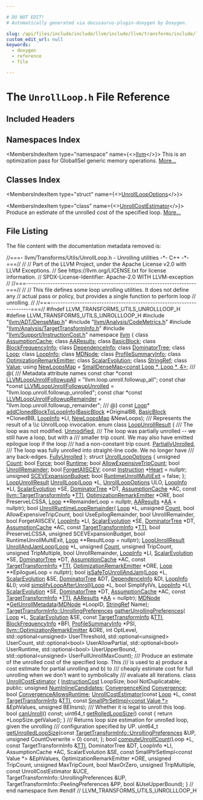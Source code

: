 ```yaml
---

# DO NOT EDIT!
# Automatically generated via docusaurus-plugin-doxygen by Doxygen.

slug: /api/files/include/include/llvm/include/llvm/transforms/include/llvm/transforms/utils/unrollloop-h
custom_edit_url: null
keywords:
  - doxygen
  - reference
  - file

---
```





# The `UnrollLoop.h` File Reference

<DoxygenPage pluginConfig={pluginConfig}>



## Included Headers

<IncludesList>
<IncludesListItem
  filePath="llvm/ADT/DenseMap.h"
  permalink="/docs/api/files/include/include/llvm/include/llvm/adt/densemap-h"
  isLocal="true" />
<IncludesListItem
  filePath="llvm/Analysis/CodeMetrics.h"
  permalink="/docs/api/files/include/include/llvm/include/llvm/analysis/codemetrics-h"
  isLocal="true" />
<IncludesListItem
  filePath="llvm/Analysis/TargetTransformInfo.h"
  permalink="/docs/api/files/include/include/llvm/include/llvm/analysis/targettransforminfo-h"
  isLocal="true" />
<IncludesListItem
  filePath="llvm/Support/InstructionCost.h"
  permalink="/docs/api/files/include/include/llvm/include/llvm/support/instructioncost-h"
  isLocal="true" />
</IncludesList>

## Namespaces Index

<MembersIndex>

<MembersIndexItem
  type="namespace"
  name={<><a href="/docs/api/namespaces/llvm">llvm</a></>}>
This is an optimization pass for GlobalISel generic memory operations. <a href="/docs/api/namespaces/llvm/#details">More...</a>
</MembersIndexItem>

</MembersIndex>

## Classes Index

<MembersIndex>

<MembersIndexItem
  type="struct"
  name={<><a href="/docs/api/structs/llvm/unrollloopoptions">UnrollLoopOptions</a></>}>
</MembersIndexItem>

<MembersIndexItem
  type="class"
  name={<><a href="/docs/api/classes/llvm/unrollcostestimator">UnrollCostEstimator</a></>}>
Produce an estimate of the unrolled cost of the specified loop. <a href="/docs/api/classes/llvm/unrollcostestimator/#details">More...</a>
</MembersIndexItem>

</MembersIndex>


## File Listing

The file content with the documentation metadata removed is:

<ProgramListing>

<Link id="l00001" /><CodeLine lineNumber="1"><Highlight kind="comment">//===- llvm/Transforms/Utils/UnrollLoop.h - Unrolling utilities -&#42;- C++ -&#42;-===//</Highlight><Highlight kind="normal"></Highlight></CodeLine>
<Link id="l00002" /><CodeLine lineNumber="2"><Highlight kind="normal"></Highlight><Highlight kind="comment">//</Highlight><Highlight kind="normal"></Highlight></CodeLine>
<Link id="l00003" /><CodeLine lineNumber="3"><Highlight kind="normal"></Highlight><Highlight kind="comment">// Part of the LLVM Project, under the Apache License v2.0 with LLVM Exceptions.</Highlight><Highlight kind="normal"></Highlight></CodeLine>
<Link id="l00004" /><CodeLine lineNumber="4"><Highlight kind="normal"></Highlight><Highlight kind="comment">// See https://llvm.org/LICENSE.txt for license information.</Highlight><Highlight kind="normal"></Highlight></CodeLine>
<Link id="l00005" /><CodeLine lineNumber="5"><Highlight kind="normal"></Highlight><Highlight kind="comment">// SPDX-License-Identifier: Apache-2.0 WITH LLVM-exception</Highlight><Highlight kind="normal"></Highlight></CodeLine>
<Link id="l00006" /><CodeLine lineNumber="6"><Highlight kind="normal"></Highlight><Highlight kind="comment">//</Highlight><Highlight kind="normal"></Highlight></CodeLine>
<Link id="l00007" /><CodeLine lineNumber="7"><Highlight kind="normal"></Highlight><Highlight kind="comment">//===----------------------------------------------------------------------===//</Highlight><Highlight kind="normal"></Highlight></CodeLine>
<Link id="l00008" /><CodeLine lineNumber="8"><Highlight kind="normal"></Highlight><Highlight kind="comment">//</Highlight><Highlight kind="normal"></Highlight></CodeLine>
<Link id="l00009" /><CodeLine lineNumber="9"><Highlight kind="normal"></Highlight><Highlight kind="comment">// This file defines some loop unrolling utilities. It does not define any</Highlight><Highlight kind="normal"></Highlight></CodeLine>
<Link id="l00010" /><CodeLine lineNumber="10"><Highlight kind="normal"></Highlight><Highlight kind="comment">// actual pass or policy, but provides a single function to perform loop</Highlight><Highlight kind="normal"></Highlight></CodeLine>
<Link id="l00011" /><CodeLine lineNumber="11"><Highlight kind="normal"></Highlight><Highlight kind="comment">// unrolling.</Highlight><Highlight kind="normal"></Highlight></CodeLine>
<Link id="l00012" /><CodeLine lineNumber="12"><Highlight kind="normal"></Highlight><Highlight kind="comment">//</Highlight><Highlight kind="normal"></Highlight></CodeLine>
<Link id="l00013" /><CodeLine lineNumber="13"><Highlight kind="normal"></Highlight><Highlight kind="comment">//===----------------------------------------------------------------------===//</Highlight><Highlight kind="normal"></Highlight></CodeLine>
<Link id="l00014" /><CodeLine lineNumber="14"><Highlight kind="normal"></Highlight></CodeLine>
<Link id="l00015" /><CodeLine lineNumber="15"><Highlight kind="normal"></Highlight><Highlight kind="preprocessor">#ifndef LLVM&#95;TRANSFORMS&#95;UTILS&#95;UNROLLLOOP&#95;H</Highlight><Highlight kind="normal"></Highlight></CodeLine>
<Link id="l00016" /><CodeLine lineNumber="16"><Highlight kind="normal"></Highlight><Highlight kind="preprocessor">#define LLVM&#95;TRANSFORMS&#95;UTILS&#95;UNROLLLOOP&#95;H</Highlight><Highlight kind="normal"></Highlight></CodeLine>
<Link id="l00017" /><CodeLine lineNumber="17"><Highlight kind="normal"></Highlight></CodeLine>
<Link id="l00018" /><CodeLine lineNumber="18"><Highlight kind="normal"></Highlight><Highlight kind="preprocessor">#include &quot;<a href="/docs/api/files/include/include/llvm/include/llvm/adt/densemap-h">llvm/ADT/DenseMap.h</a>&quot;</Highlight><Highlight kind="normal"></Highlight></CodeLine>
<Link id="l00019" /><CodeLine lineNumber="19"><Highlight kind="normal"></Highlight><Highlight kind="preprocessor">#include &quot;<a href="/docs/api/files/include/include/llvm/include/llvm/analysis/codemetrics-h">llvm/Analysis/CodeMetrics.h</a>&quot;</Highlight><Highlight kind="normal"></Highlight></CodeLine>
<Link id="l00020" /><CodeLine lineNumber="20"><Highlight kind="normal"></Highlight><Highlight kind="preprocessor">#include &quot;<a href="/docs/api/files/include/include/llvm/include/llvm/analysis/targettransforminfo-h">llvm/Analysis/TargetTransformInfo.h</a>&quot;</Highlight><Highlight kind="normal"></Highlight></CodeLine>
<Link id="l00021" /><CodeLine lineNumber="21"><Highlight kind="normal"></Highlight><Highlight kind="preprocessor">#include &quot;<a href="/docs/api/files/include/include/llvm/include/llvm/support/instructioncost-h">llvm/Support/InstructionCost.h</a>&quot;</Highlight><Highlight kind="normal"></Highlight></CodeLine>
<Link id="l00022" /><CodeLine lineNumber="22"><Highlight kind="normal"></Highlight></CodeLine>
<Link id="l00023" /><CodeLine lineNumber="23"><Highlight kind="normal"></Highlight><Highlight kind="keyword">namespace </Highlight><Highlight kind="normal"><a href="/docs/api/namespaces/llvm">llvm</a> &#123;</Highlight></CodeLine>
<Link id="l00024" /><CodeLine lineNumber="24"><Highlight kind="normal"></Highlight></CodeLine>
<Link id="l00025" /><CodeLine lineNumber="25"><Highlight kind="normal"></Highlight><Highlight kind="keyword">class </Highlight><Highlight kind="normal"><a href="/docs/api/classes/llvm/assumptioncache">AssumptionCache</a>;</Highlight></CodeLine>
<Link id="l00026" /><CodeLine lineNumber="26"><Highlight kind="normal"></Highlight><Highlight kind="keyword">class </Highlight><Highlight kind="normal"><a href="/docs/api/classes/llvm/aaresults">AAResults</a>;</Highlight></CodeLine>
<Link id="l00027" /><CodeLine lineNumber="27"><Highlight kind="normal"></Highlight><Highlight kind="keyword">class </Highlight><Highlight kind="normal"><a href="/docs/api/classes/llvm/basicblock">BasicBlock</a>;</Highlight></CodeLine>
<Link id="l00028" /><CodeLine lineNumber="28"><Highlight kind="normal"></Highlight><Highlight kind="keyword">class </Highlight><Highlight kind="normal"><a href="/docs/api/classes/llvm/blockfrequencyinfo">BlockFrequencyInfo</a>;</Highlight></CodeLine>
<Link id="l00029" /><CodeLine lineNumber="29"><Highlight kind="normal"></Highlight><Highlight kind="keyword">class </Highlight><Highlight kind="normal"><a href="/docs/api/classes/llvm/dependenceinfo">DependenceInfo</a>;</Highlight></CodeLine>
<Link id="l00030" /><CodeLine lineNumber="30"><Highlight kind="normal"></Highlight><Highlight kind="keyword">class </Highlight><Highlight kind="normal"><a href="/docs/api/classes/llvm/dominatortree">DominatorTree</a>;</Highlight></CodeLine>
<Link id="l00031" /><CodeLine lineNumber="31"><Highlight kind="normal"></Highlight><Highlight kind="keyword">class </Highlight><Highlight kind="normal"><a href="/docs/api/classes/llvm/loop">Loop</a>;</Highlight></CodeLine>
<Link id="l00032" /><CodeLine lineNumber="32"><Highlight kind="normal"></Highlight><Highlight kind="keyword">class </Highlight><Highlight kind="normal"><a href="/docs/api/classes/llvm/loopinfo">LoopInfo</a>;</Highlight></CodeLine>
<Link id="l00033" /><CodeLine lineNumber="33"><Highlight kind="normal"></Highlight><Highlight kind="keyword">class </Highlight><Highlight kind="normal"><a href="/docs/api/classes/llvm/mdnode">MDNode</a>;</Highlight></CodeLine>
<Link id="l00034" /><CodeLine lineNumber="34"><Highlight kind="normal"></Highlight><Highlight kind="keyword">class </Highlight><Highlight kind="normal"><a href="/docs/api/classes/llvm/profilesummaryinfo">ProfileSummaryInfo</a>;</Highlight></CodeLine>
<Link id="l00035" /><CodeLine lineNumber="35"><Highlight kind="normal"></Highlight><Highlight kind="keyword">class </Highlight><Highlight kind="normal"><a href="/docs/api/classes/llvm/optimizationremarkemitter">OptimizationRemarkEmitter</a>;</Highlight></CodeLine>
<Link id="l00036" /><CodeLine lineNumber="36"><Highlight kind="normal"></Highlight><Highlight kind="keyword">class </Highlight><Highlight kind="normal"><a href="/docs/api/classes/llvm/scalarevolution">ScalarEvolution</a>;</Highlight></CodeLine>
<Link id="l00037" /><CodeLine lineNumber="37"><Highlight kind="normal"></Highlight><Highlight kind="keyword">class </Highlight><Highlight kind="normal"><a href="/docs/api/classes/llvm/stringref">StringRef</a>;</Highlight></CodeLine>
<Link id="l00038" /><CodeLine lineNumber="38"><Highlight kind="normal"></Highlight><Highlight kind="keyword">class </Highlight><Highlight kind="normal"><a href="/docs/api/classes/llvm/value">Value</a>;</Highlight></CodeLine>
<Link id="l00039" /><CodeLine lineNumber="39"><Highlight kind="normal"></Highlight></CodeLine>
<Link id="l00040" /><CodeLine lineNumber="40" lineLink="/docs/api/namespaces/llvm/#a274d93224edb5b119f8a096e5babdaa1"><Highlight kind="normal"></Highlight><Highlight kind="keyword">using </Highlight><Highlight kind="normal"><a href="/docs/api/namespaces/llvm/#a274d93224edb5b119f8a096e5babdaa1">NewLoopsMap</a> = <a href="/docs/api/classes/llvm/smalldensemap">SmallDenseMap&lt;const Loop &#42;, Loop &#42;, 4&gt;</a>;</Highlight></CodeLine>
<Link id="l00041" /><CodeLine lineNumber="41"><Highlight kind="normal"></Highlight><Highlight kind="comment"></Highlight></CodeLine>
<Link id="l00042" /><CodeLine lineNumber="42"><Highlight kind="comment">/// @&#123;</Highlight></CodeLine>
<Link id="l00043" /><CodeLine lineNumber="43"><Highlight kind="comment">/// Metadata attribute names</Highlight><Highlight kind="normal"></Highlight></CodeLine>
<Link id="l00044" /><CodeLine lineNumber="44" lineLink="/docs/api/namespaces/llvm/#a9e3f06a77c19d1098df61d28499fcf3b"><Highlight kind="normal"></Highlight><Highlight kind="keyword">const</Highlight><Highlight kind="normal"> </Highlight><Highlight kind="keywordtype">char</Highlight><Highlight kind="normal"> &#42;</Highlight><Highlight kind="keyword">const</Highlight><Highlight kind="normal"> <a href="/docs/api/namespaces/llvm/#a9e3f06a77c19d1098df61d28499fcf3b">LLVMLoopUnrollFollowupAll</a> = </Highlight><Highlight kind="stringliteral">&quot;llvm.loop.unroll.followup&#95;all&quot;</Highlight><Highlight kind="normal">;</Highlight></CodeLine>
<Link id="l00045" /><CodeLine lineNumber="45" lineLink="/docs/api/namespaces/llvm/#ac955f7402a9bb544b17efcff58f5a401"><Highlight kind="normal"></Highlight><Highlight kind="keyword">const</Highlight><Highlight kind="normal"> </Highlight><Highlight kind="keywordtype">char</Highlight><Highlight kind="normal"> &#42;</Highlight><Highlight kind="keyword">const</Highlight><Highlight kind="normal"> <a href="/docs/api/namespaces/llvm/#ac955f7402a9bb544b17efcff58f5a401">LLVMLoopUnrollFollowupUnrolled</a> =</Highlight></CodeLine>
<Link id="l00046" /><CodeLine lineNumber="46"><Highlight kind="normal">    </Highlight><Highlight kind="stringliteral">&quot;llvm.loop.unroll.followup&#95;unrolled&quot;</Highlight><Highlight kind="normal">;</Highlight></CodeLine>
<Link id="l00047" /><CodeLine lineNumber="47" lineLink="/docs/api/namespaces/llvm/#ac127703689b2c3771640f7fa800d61dc"><Highlight kind="normal"></Highlight><Highlight kind="keyword">const</Highlight><Highlight kind="normal"> </Highlight><Highlight kind="keywordtype">char</Highlight><Highlight kind="normal"> &#42;</Highlight><Highlight kind="keyword">const</Highlight><Highlight kind="normal"> <a href="/docs/api/namespaces/llvm/#ac127703689b2c3771640f7fa800d61dc">LLVMLoopUnrollFollowupRemainder</a> =</Highlight></CodeLine>
<Link id="l00048" /><CodeLine lineNumber="48"><Highlight kind="normal">    </Highlight><Highlight kind="stringliteral">&quot;llvm.loop.unroll.followup&#95;remainder&quot;</Highlight><Highlight kind="normal">;</Highlight><Highlight kind="comment"></Highlight></CodeLine>
<Link id="l00049" /><CodeLine lineNumber="49"><Highlight kind="comment">/// @&#125;</Highlight><Highlight kind="normal"></Highlight></CodeLine>
<Link id="l00050" /><CodeLine lineNumber="50"><Highlight kind="normal"></Highlight></CodeLine>
<Link id="l00051" /><CodeLine lineNumber="51"><Highlight kind="normal"></Highlight><Highlight kind="keyword">const</Highlight><Highlight kind="normal"> <a href="/docs/api/classes/llvm/loop">Loop</a>&#42; <a href="/docs/api/namespaces/llvm/#ac3328dd05f047ea11f19504685b0e136">addClonedBlockToLoopInfo</a>(<a href="/docs/api/classes/llvm/basicblock">BasicBlock</a> &#42;OriginalBB,</Highlight></CodeLine>
<Link id="l00052" /><CodeLine lineNumber="52"><Highlight kind="normal">                                     <a href="/docs/api/classes/llvm/basicblock">BasicBlock</a> &#42;ClonedBB, <a href="/docs/api/classes/llvm/loopinfo">LoopInfo</a> &#42;LI,</Highlight></CodeLine>
<Link id="l00053" /><CodeLine lineNumber="53"><Highlight kind="normal">                                     <a href="/docs/api/namespaces/llvm/#a274d93224edb5b119f8a096e5babdaa1">NewLoopsMap</a> &amp;NewLoops);</Highlight></CodeLine>
<Link id="l00054" /><CodeLine lineNumber="54"><Highlight kind="normal"></Highlight><Highlight kind="comment"></Highlight></CodeLine>
<Link id="l00055" /><CodeLine lineNumber="55"><Highlight kind="comment">/// Represents the result of a \\c UnrollLoop invocation.</Highlight><Highlight kind="normal"></Highlight></CodeLine>
<Link id="l00056" /><CodeLine lineNumber="56" lineLink="/docs/api/namespaces/llvm/#a8c861ddf753ab3690437dceaadf5c7e1"><Highlight kind="normal"></Highlight><Highlight kind="keyword">enum class</Highlight><Highlight kind="normal"> <a href="/docs/api/namespaces/llvm/#a8c861ddf753ab3690437dceaadf5c7e1">LoopUnrollResult</a> &#123;</Highlight><Highlight kind="comment"></Highlight></CodeLine>
<Link id="l00057" /><CodeLine lineNumber="57"><Highlight kind="comment">  /// The loop was not modified.</Highlight><Highlight kind="normal"></Highlight></CodeLine>
<Link id="l00058" /><CodeLine lineNumber="58" lineLink="/docs/api/namespaces/llvm/#a8c861ddf753ab3690437dceaadf5c7e1aac5e6ff0bb9cd22f9f55570e7b318c84"><Highlight kind="normal">  <a href="/docs/api/namespaces/llvm/#a8c861ddf753ab3690437dceaadf5c7e1aac5e6ff0bb9cd22f9f55570e7b318c84">Unmodified</a>,</Highlight></CodeLine>
<Link id="l00059" /><CodeLine lineNumber="59"><Highlight kind="normal"></Highlight><Highlight kind="comment"></Highlight></CodeLine>
<Link id="l00060" /><CodeLine lineNumber="60"><Highlight kind="comment">  /// The loop was partially unrolled -- we still have a loop, but with a</Highlight></CodeLine>
<Link id="l00061" /><CodeLine lineNumber="61"><Highlight kind="comment">  /// smaller trip count.  We may also have emitted epilogue loop if the loop</Highlight></CodeLine>
<Link id="l00062" /><CodeLine lineNumber="62"><Highlight kind="comment">  /// had a non-constant trip count.</Highlight><Highlight kind="normal"></Highlight></CodeLine>
<Link id="l00063" /><CodeLine lineNumber="63" lineLink="/docs/api/namespaces/llvm/#a8c861ddf753ab3690437dceaadf5c7e1a17f29ed218b7407dfd14e9a3ec8bd011"><Highlight kind="normal">  <a href="/docs/api/namespaces/llvm/#a8c861ddf753ab3690437dceaadf5c7e1a17f29ed218b7407dfd14e9a3ec8bd011">PartiallyUnrolled</a>,</Highlight></CodeLine>
<Link id="l00064" /><CodeLine lineNumber="64"><Highlight kind="normal"></Highlight><Highlight kind="comment"></Highlight></CodeLine>
<Link id="l00065" /><CodeLine lineNumber="65"><Highlight kind="comment">  /// The loop was fully unrolled into straight-line code.  We no longer have</Highlight></CodeLine>
<Link id="l00066" /><CodeLine lineNumber="66"><Highlight kind="comment">  /// any back-edges.</Highlight><Highlight kind="normal"></Highlight></CodeLine>
<Link id="l00067" /><CodeLine lineNumber="67" lineLink="/docs/api/namespaces/llvm/#a8c861ddf753ab3690437dceaadf5c7e1add722bdf19fff3e686f559790c6124d8"><Highlight kind="normal">  <a href="/docs/api/namespaces/llvm/#a8c861ddf753ab3690437dceaadf5c7e1add722bdf19fff3e686f559790c6124d8">FullyUnrolled</a></Highlight></CodeLine>
<Link id="l00068" /><CodeLine lineNumber="68"><Highlight kind="normal">&#125;;</Highlight></CodeLine>
<Link id="l00069" /><CodeLine lineNumber="69"><Highlight kind="normal"></Highlight></CodeLine>
<Link id="l00070" /><CodeLine lineNumber="70" lineLink="/docs/api/structs/llvm/unrollloopoptions"><Highlight kind="normal"></Highlight><Highlight kind="keyword">struct </Highlight><Highlight kind="normal"><a href="/docs/api/structs/llvm/unrollloopoptions">UnrollLoopOptions</a> &#123;</Highlight></CodeLine>
<Link id="l00071" /><CodeLine lineNumber="71" lineLink="/docs/api/structs/llvm/unrollloopoptions/#a6430dceedf36358dec517d3b7b33ff8a"><Highlight kind="normal">  </Highlight><Highlight kind="keywordtype">unsigned</Highlight><Highlight kind="normal"> <a href="/docs/api/structs/llvm/unrollloopoptions/#a6430dceedf36358dec517d3b7b33ff8a">Count</a>;</Highlight></CodeLine>
<Link id="l00072" /><CodeLine lineNumber="72" lineLink="/docs/api/structs/llvm/unrollloopoptions/#a6dad0efbe15aa28f9e2a161d518a2443"><Highlight kind="normal">  </Highlight><Highlight kind="keywordtype">bool</Highlight><Highlight kind="normal"> <a href="/docs/api/structs/llvm/unrollloopoptions/#a6dad0efbe15aa28f9e2a161d518a2443">Force</a>;</Highlight></CodeLine>
<Link id="l00073" /><CodeLine lineNumber="73" lineLink="/docs/api/structs/llvm/unrollloopoptions/#a020442efb4f0bf105d9e189a6aa12bf4"><Highlight kind="normal">  </Highlight><Highlight kind="keywordtype">bool</Highlight><Highlight kind="normal"> <a href="/docs/api/structs/llvm/unrollloopoptions/#a020442efb4f0bf105d9e189a6aa12bf4">Runtime</a>;</Highlight></CodeLine>
<Link id="l00074" /><CodeLine lineNumber="74" lineLink="/docs/api/structs/llvm/unrollloopoptions/#a72709ed73867283dd45477f372c2f6b5"><Highlight kind="normal">  </Highlight><Highlight kind="keywordtype">bool</Highlight><Highlight kind="normal"> <a href="/docs/api/structs/llvm/unrollloopoptions/#a72709ed73867283dd45477f372c2f6b5">AllowExpensiveTripCount</a>;</Highlight></CodeLine>
<Link id="l00075" /><CodeLine lineNumber="75" lineLink="/docs/api/structs/llvm/unrollloopoptions/#a6ba8279ac1a377af2a6e26eb0c007002"><Highlight kind="normal">  </Highlight><Highlight kind="keywordtype">bool</Highlight><Highlight kind="normal"> <a href="/docs/api/structs/llvm/unrollloopoptions/#a6ba8279ac1a377af2a6e26eb0c007002">UnrollRemainder</a>;</Highlight></CodeLine>
<Link id="l00076" /><CodeLine lineNumber="76" lineLink="/docs/api/structs/llvm/unrollloopoptions/#a8cc60d0e22615680d0410f2e13501ac0"><Highlight kind="normal">  </Highlight><Highlight kind="keywordtype">bool</Highlight><Highlight kind="normal"> <a href="/docs/api/structs/llvm/unrollloopoptions/#a8cc60d0e22615680d0410f2e13501ac0">ForgetAllSCEV</a>;</Highlight></CodeLine>
<Link id="l00077" /><CodeLine lineNumber="77" lineLink="/docs/api/structs/llvm/unrollloopoptions/#a3bb9090d262314058df58db624ddd9f7"><Highlight kind="normal">  </Highlight><Highlight kind="keyword">const</Highlight><Highlight kind="normal"> <a href="/docs/api/classes/llvm/instruction">Instruction</a> &#42;<a href="/docs/api/structs/llvm/unrollloopoptions/#a3bb9090d262314058df58db624ddd9f7">Heart</a> = </Highlight><Highlight kind="keyword">nullptr</Highlight><Highlight kind="normal">;</Highlight></CodeLine>
<Link id="l00078" /><CodeLine lineNumber="78" lineLink="/docs/api/structs/llvm/unrollloopoptions/#af7463c2ecfc75a1ba12c7042b276a6bf"><Highlight kind="normal">  </Highlight><Highlight kind="keywordtype">unsigned</Highlight><Highlight kind="normal"> <a href="/docs/api/structs/llvm/unrollloopoptions/#af7463c2ecfc75a1ba12c7042b276a6bf">SCEVExpansionBudget</a>;</Highlight></CodeLine>
<Link id="l00079" /><CodeLine lineNumber="79" lineLink="/docs/api/structs/llvm/unrollloopoptions/#a66d0e385f8fa2fd431707a6dc97376af"><Highlight kind="normal">  </Highlight><Highlight kind="keywordtype">bool</Highlight><Highlight kind="normal"> <a href="/docs/api/structs/llvm/unrollloopoptions/#a66d0e385f8fa2fd431707a6dc97376af">RuntimeUnrollMultiExit</a> = </Highlight><Highlight kind="keyword">false</Highlight><Highlight kind="normal">;</Highlight></CodeLine>
<Link id="l00080" /><CodeLine lineNumber="80"><Highlight kind="normal">&#125;;</Highlight></CodeLine>
<Link id="l00081" /><CodeLine lineNumber="81"><Highlight kind="normal"></Highlight></CodeLine>
<Link id="l00082" /><CodeLine lineNumber="82"><Highlight kind="normal"><a href="/docs/api/namespaces/llvm/#a8c861ddf753ab3690437dceaadf5c7e1">LoopUnrollResult</a> <a href="/docs/api/namespaces/llvm/#af78eb969de6e17fe20fa8834d3e9c9aa">UnrollLoop</a>(<a href="/docs/api/classes/llvm/loop">Loop</a> &#42;L, <a href="/docs/api/structs/llvm/unrollloopoptions">UnrollLoopOptions</a> ULO, <a href="/docs/api/classes/llvm/loopinfo">LoopInfo</a> &#42;LI,</Highlight></CodeLine>
<Link id="l00083" /><CodeLine lineNumber="83"><Highlight kind="normal">                            <a href="/docs/api/classes/llvm/scalarevolution">ScalarEvolution</a> &#42;SE, <a href="/docs/api/classes/llvm/dominatortree">DominatorTree</a> &#42;DT,</Highlight></CodeLine>
<Link id="l00084" /><CodeLine lineNumber="84"><Highlight kind="normal">                            <a href="/docs/api/classes/llvm/assumptioncache">AssumptionCache</a> &#42;AC,</Highlight></CodeLine>
<Link id="l00085" /><CodeLine lineNumber="85"><Highlight kind="normal">                            </Highlight><Highlight kind="keyword">const</Highlight><Highlight kind="normal"> <a href="/docs/api/classes/llvm/targettransforminfo">llvm::TargetTransformInfo</a> &#42;<a href="/docs/api/namespaces/llvm/#aa0d69e81725c10fa5407f0bf34462068">TTI</a>,</Highlight></CodeLine>
<Link id="l00086" /><CodeLine lineNumber="86"><Highlight kind="normal">                            <a href="/docs/api/classes/llvm/optimizationremarkemitter">OptimizationRemarkEmitter</a> &#42;ORE, </Highlight><Highlight kind="keywordtype">bool</Highlight><Highlight kind="normal"> PreserveLCSSA,</Highlight></CodeLine>
<Link id="l00087" /><CodeLine lineNumber="87"><Highlight kind="normal">                            <a href="/docs/api/classes/llvm/loop">Loop</a> &#42;&#42;RemainderLoop = </Highlight><Highlight kind="keyword">nullptr</Highlight><Highlight kind="normal">,</Highlight></CodeLine>
<Link id="l00088" /><CodeLine lineNumber="88"><Highlight kind="normal">                            <a href="/docs/api/classes/llvm/aaresults">AAResults</a> &#42;<a href="/docs/api/namespaces/llvm/aa">AA</a> = </Highlight><Highlight kind="keyword">nullptr</Highlight><Highlight kind="normal">);</Highlight></CodeLine>
<Link id="l00089" /><CodeLine lineNumber="89"><Highlight kind="normal"></Highlight></CodeLine>
<Link id="l00090" /><CodeLine lineNumber="90"><Highlight kind="normal"></Highlight><Highlight kind="keywordtype">bool</Highlight><Highlight kind="normal"> <a href="/docs/api/namespaces/llvm/#acd628d451ca9d9b021876d59f46e670b">UnrollRuntimeLoopRemainder</a>(</Highlight></CodeLine>
<Link id="l00091" /><CodeLine lineNumber="91"><Highlight kind="normal">    <a href="/docs/api/classes/llvm/loop">Loop</a> &#42;L, </Highlight><Highlight kind="keywordtype">unsigned</Highlight><Highlight kind="normal"> <a href="/docs/api/namespaces/llvm/#a845e08be4b0320d66901a66b0c0e9509">Count</a>, </Highlight><Highlight kind="keywordtype">bool</Highlight><Highlight kind="normal"> AllowExpensiveTripCount,</Highlight></CodeLine>
<Link id="l00092" /><CodeLine lineNumber="92"><Highlight kind="normal">    </Highlight><Highlight kind="keywordtype">bool</Highlight><Highlight kind="normal"> UseEpilogRemainder, </Highlight><Highlight kind="keywordtype">bool</Highlight><Highlight kind="normal"> UnrollRemainder, </Highlight><Highlight kind="keywordtype">bool</Highlight><Highlight kind="normal"> ForgetAllSCEV,</Highlight></CodeLine>
<Link id="l00093" /><CodeLine lineNumber="93"><Highlight kind="normal">    <a href="/docs/api/classes/llvm/loopinfo">LoopInfo</a> &#42;LI, <a href="/docs/api/classes/llvm/scalarevolution">ScalarEvolution</a> &#42;SE, <a href="/docs/api/classes/llvm/dominatortree">DominatorTree</a> &#42;DT, <a href="/docs/api/classes/llvm/assumptioncache">AssumptionCache</a> &#42;AC,</Highlight></CodeLine>
<Link id="l00094" /><CodeLine lineNumber="94"><Highlight kind="normal">    </Highlight><Highlight kind="keyword">const</Highlight><Highlight kind="normal"> <a href="/docs/api/classes/llvm/targettransforminfo">TargetTransformInfo</a> &#42;<a href="/docs/api/namespaces/llvm/#aa0d69e81725c10fa5407f0bf34462068">TTI</a>, </Highlight><Highlight kind="keywordtype">bool</Highlight><Highlight kind="normal"> PreserveLCSSA,</Highlight></CodeLine>
<Link id="l00095" /><CodeLine lineNumber="95"><Highlight kind="normal">    </Highlight><Highlight kind="keywordtype">unsigned</Highlight><Highlight kind="normal"> SCEVExpansionBudget, </Highlight><Highlight kind="keywordtype">bool</Highlight><Highlight kind="normal"> RuntimeUnrollMultiExit,</Highlight></CodeLine>
<Link id="l00096" /><CodeLine lineNumber="96"><Highlight kind="normal">    <a href="/docs/api/classes/llvm/loop">Loop</a> &#42;&#42;ResultLoop = </Highlight><Highlight kind="keyword">nullptr</Highlight><Highlight kind="normal">);</Highlight></CodeLine>
<Link id="l00097" /><CodeLine lineNumber="97"><Highlight kind="normal"></Highlight></CodeLine>
<Link id="l00098" /><CodeLine lineNumber="98"><Highlight kind="normal"><a href="/docs/api/namespaces/llvm/#a8c861ddf753ab3690437dceaadf5c7e1">LoopUnrollResult</a> <a href="/docs/api/namespaces/llvm/#ae45123597a5abb30853572614c1b2d4b">UnrollAndJamLoop</a>(<a href="/docs/api/classes/llvm/loop">Loop</a> &#42;L, </Highlight><Highlight kind="keywordtype">unsigned</Highlight><Highlight kind="normal"> <a href="/docs/api/namespaces/llvm/#a845e08be4b0320d66901a66b0c0e9509">Count</a>, </Highlight><Highlight kind="keywordtype">unsigned</Highlight><Highlight kind="normal"> TripCount,</Highlight></CodeLine>
<Link id="l00099" /><CodeLine lineNumber="99"><Highlight kind="normal">                                  </Highlight><Highlight kind="keywordtype">unsigned</Highlight><Highlight kind="normal"> TripMultiple, </Highlight><Highlight kind="keywordtype">bool</Highlight><Highlight kind="normal"> UnrollRemainder,</Highlight></CodeLine>
<Link id="l00100" /><CodeLine lineNumber="100"><Highlight kind="normal">                                  <a href="/docs/api/classes/llvm/loopinfo">LoopInfo</a> &#42;LI, <a href="/docs/api/classes/llvm/scalarevolution">ScalarEvolution</a> &#42;SE,</Highlight></CodeLine>
<Link id="l00101" /><CodeLine lineNumber="101"><Highlight kind="normal">                                  <a href="/docs/api/classes/llvm/dominatortree">DominatorTree</a> &#42;DT, <a href="/docs/api/classes/llvm/assumptioncache">AssumptionCache</a> &#42;AC,</Highlight></CodeLine>
<Link id="l00102" /><CodeLine lineNumber="102"><Highlight kind="normal">                                  </Highlight><Highlight kind="keyword">const</Highlight><Highlight kind="normal"> <a href="/docs/api/classes/llvm/targettransforminfo">TargetTransformInfo</a> &#42;<a href="/docs/api/namespaces/llvm/#aa0d69e81725c10fa5407f0bf34462068">TTI</a>,</Highlight></CodeLine>
<Link id="l00103" /><CodeLine lineNumber="103"><Highlight kind="normal">                                  <a href="/docs/api/classes/llvm/optimizationremarkemitter">OptimizationRemarkEmitter</a> &#42;ORE,</Highlight></CodeLine>
<Link id="l00104" /><CodeLine lineNumber="104"><Highlight kind="normal">                                  <a href="/docs/api/classes/llvm/loop">Loop</a> &#42;&#42;EpilogueLoop = </Highlight><Highlight kind="keyword">nullptr</Highlight><Highlight kind="normal">);</Highlight></CodeLine>
<Link id="l00105" /><CodeLine lineNumber="105"><Highlight kind="normal"></Highlight></CodeLine>
<Link id="l00106" /><CodeLine lineNumber="106"><Highlight kind="normal"></Highlight><Highlight kind="keywordtype">bool</Highlight><Highlight kind="normal"> <a href="/docs/api/namespaces/llvm/#a02e1ff75cab81386059f88d395054b1c">isSafeToUnrollAndJam</a>(<a href="/docs/api/classes/llvm/loop">Loop</a> &#42;L, <a href="/docs/api/classes/llvm/scalarevolution">ScalarEvolution</a> &amp;SE, <a href="/docs/api/classes/llvm/dominatortree">DominatorTree</a> &amp;DT,</Highlight></CodeLine>
<Link id="l00107" /><CodeLine lineNumber="107"><Highlight kind="normal">                          <a href="/docs/api/classes/llvm/dependenceinfo">DependenceInfo</a> &amp;DI, <a href="/docs/api/classes/llvm/loopinfo">LoopInfo</a> &amp;LI);</Highlight></CodeLine>
<Link id="l00108" /><CodeLine lineNumber="108"><Highlight kind="normal"></Highlight></CodeLine>
<Link id="l00109" /><CodeLine lineNumber="109"><Highlight kind="normal"></Highlight><Highlight kind="keywordtype">void</Highlight><Highlight kind="normal"> <a href="/docs/api/namespaces/llvm/#a0f380ccafb36b01f687b5507c39d3c6e">simplifyLoopAfterUnroll</a>(<a href="/docs/api/classes/llvm/loop">Loop</a> &#42;L, </Highlight><Highlight kind="keywordtype">bool</Highlight><Highlight kind="normal"> SimplifyIVs, <a href="/docs/api/classes/llvm/loopinfo">LoopInfo</a> &#42;LI,</Highlight></CodeLine>
<Link id="l00110" /><CodeLine lineNumber="110"><Highlight kind="normal">                             <a href="/docs/api/classes/llvm/scalarevolution">ScalarEvolution</a> &#42;SE, <a href="/docs/api/classes/llvm/dominatortree">DominatorTree</a> &#42;DT,</Highlight></CodeLine>
<Link id="l00111" /><CodeLine lineNumber="111"><Highlight kind="normal">                             <a href="/docs/api/classes/llvm/assumptioncache">AssumptionCache</a> &#42;AC,</Highlight></CodeLine>
<Link id="l00112" /><CodeLine lineNumber="112"><Highlight kind="normal">                             </Highlight><Highlight kind="keyword">const</Highlight><Highlight kind="normal"> <a href="/docs/api/classes/llvm/targettransforminfo">TargetTransformInfo</a> &#42;<a href="/docs/api/namespaces/llvm/#aa0d69e81725c10fa5407f0bf34462068">TTI</a>,</Highlight></CodeLine>
<Link id="l00113" /><CodeLine lineNumber="113"><Highlight kind="normal">                             <a href="/docs/api/classes/llvm/aaresults">AAResults</a> &#42;<a href="/docs/api/namespaces/llvm/aa">AA</a> = </Highlight><Highlight kind="keyword">nullptr</Highlight><Highlight kind="normal">);</Highlight></CodeLine>
<Link id="l00114" /><CodeLine lineNumber="114"><Highlight kind="normal"></Highlight></CodeLine>
<Link id="l00115" /><CodeLine lineNumber="115"><Highlight kind="normal"><a href="/docs/api/classes/llvm/mdnode">MDNode</a> &#42;<a href="/docs/api/namespaces/llvm/#af455c80b53029287f35a7e3441eed512">GetUnrollMetadata</a>(<a href="/docs/api/classes/llvm/mdnode">MDNode</a> &#42;LoopID, <a href="/docs/api/classes/llvm/stringref">StringRef</a> Name);</Highlight></CodeLine>
<Link id="l00116" /><CodeLine lineNumber="116"><Highlight kind="normal"></Highlight></CodeLine>
<Link id="l00117" /><CodeLine lineNumber="117"><Highlight kind="normal"><a href="/docs/api/structs/llvm/targettransforminfo/unrollingpreferences">TargetTransformInfo::UnrollingPreferences</a> <a href="/docs/api/namespaces/llvm/#abd642fa74effc122158e6fb11da78600">gatherUnrollingPreferences</a>(</Highlight></CodeLine>
<Link id="l00118" /><CodeLine lineNumber="118"><Highlight kind="normal">    <a href="/docs/api/classes/llvm/loop">Loop</a> &#42;L, <a href="/docs/api/classes/llvm/scalarevolution">ScalarEvolution</a> &amp;SE, </Highlight><Highlight kind="keyword">const</Highlight><Highlight kind="normal"> <a href="/docs/api/classes/llvm/targettransforminfo">TargetTransformInfo</a> &amp;<a href="/docs/api/namespaces/llvm/#aa0d69e81725c10fa5407f0bf34462068">TTI</a>,</Highlight></CodeLine>
<Link id="l00119" /><CodeLine lineNumber="119"><Highlight kind="normal">    <a href="/docs/api/classes/llvm/blockfrequencyinfo">BlockFrequencyInfo</a> &#42;BFI, <a href="/docs/api/classes/llvm/profilesummaryinfo">ProfileSummaryInfo</a> &#42;PSI,</Highlight></CodeLine>
<Link id="l00120" /><CodeLine lineNumber="120"><Highlight kind="normal">    <a href="/docs/api/classes/llvm/optimizationremarkemitter">llvm::OptimizationRemarkEmitter</a> &amp;ORE, </Highlight><Highlight kind="keywordtype">int</Highlight><Highlight kind="normal"> OptLevel,</Highlight></CodeLine>
<Link id="l00121" /><CodeLine lineNumber="121"><Highlight kind="normal">    std::optional&lt;unsigned&gt; UserThreshold, std::optional&lt;unsigned&gt; UserCount,</Highlight></CodeLine>
<Link id="l00122" /><CodeLine lineNumber="122"><Highlight kind="normal">    std::optional&lt;bool&gt; UserAllowPartial, std::optional&lt;bool&gt; UserRuntime,</Highlight></CodeLine>
<Link id="l00123" /><CodeLine lineNumber="123"><Highlight kind="normal">    std::optional&lt;bool&gt; UserUpperBound,</Highlight></CodeLine>
<Link id="l00124" /><CodeLine lineNumber="124"><Highlight kind="normal">    std::optional&lt;unsigned&gt; UserFullUnrollMaxCount);</Highlight></CodeLine>
<Link id="l00125" /><CodeLine lineNumber="125"><Highlight kind="normal"></Highlight><Highlight kind="comment"></Highlight></CodeLine>
<Link id="l00126" /><CodeLine lineNumber="126"><Highlight kind="comment">/// Produce an estimate of the unrolled cost of the specified loop.  This</Highlight></CodeLine>
<Link id="l00127" /><CodeLine lineNumber="127"><Highlight kind="comment">/// is used to a) produce a cost estimate for partial unrolling and b) to</Highlight></CodeLine>
<Link id="l00128" /><CodeLine lineNumber="128"><Highlight kind="comment">/// cheaply estimate cost for full unrolling when we don&#39;t want to symbolically</Highlight></CodeLine>
<Link id="l00129" /><CodeLine lineNumber="129"><Highlight kind="comment">/// evaluate all iterations.</Highlight><Highlight kind="normal"></Highlight></CodeLine>
<Link id="l00130" /><CodeLine lineNumber="130" lineLink="/docs/api/classes/llvm/unrollcostestimator"><Highlight kind="normal"></Highlight><Highlight kind="keyword">class </Highlight><Highlight kind="normal"><a href="/docs/api/classes/llvm/unrollcostestimator/#ac4f1a101217a4199902f8bac2cf1afde">UnrollCostEstimator</a> &#123;</Highlight></CodeLine>
<Link id="l00131" /><CodeLine lineNumber="131"><Highlight kind="normal">  <a href="/docs/api/classes/llvm/instructioncost">InstructionCost</a> LoopSize;</Highlight></CodeLine>
<Link id="l00132" /><CodeLine lineNumber="132"><Highlight kind="normal">  </Highlight><Highlight kind="keywordtype">bool</Highlight><Highlight kind="normal"> NotDuplicatable;</Highlight></CodeLine>
<Link id="l00133" /><CodeLine lineNumber="133"><Highlight kind="normal"></Highlight></CodeLine>
<Link id="l00134" /><CodeLine lineNumber="134"><Highlight kind="normal"></Highlight><Highlight kind="keyword">public</Highlight><Highlight kind="normal">:</Highlight></CodeLine>
<Link id="l00135" /><CodeLine lineNumber="135" lineLink="/docs/api/classes/llvm/unrollcostestimator/#ab4438faa7fe9a577736755e75fe23f2b"><Highlight kind="normal">  </Highlight><Highlight kind="keywordtype">unsigned</Highlight><Highlight kind="normal"> <a href="/docs/api/classes/llvm/unrollcostestimator/#ab4438faa7fe9a577736755e75fe23f2b">NumInlineCandidates</a>;</Highlight></CodeLine>
<Link id="l00136" /><CodeLine lineNumber="136" lineLink="/docs/api/classes/llvm/unrollcostestimator/#a38c330eeb22431f892ebe64f293fcab4"><Highlight kind="normal">  <a href="/docs/api/namespaces/llvm/#a177a8536e97483817917ecaa40ca1b69">ConvergenceKind</a> <a href="/docs/api/classes/llvm/unrollcostestimator/#a38c330eeb22431f892ebe64f293fcab4">Convergence</a>;</Highlight></CodeLine>
<Link id="l00137" /><CodeLine lineNumber="137" lineLink="/docs/api/classes/llvm/unrollcostestimator/#a46822d4760e877c2f2c6f8198facc13b"><Highlight kind="normal">  </Highlight><Highlight kind="keywordtype">bool</Highlight><Highlight kind="normal"> <a href="/docs/api/classes/llvm/unrollcostestimator/#a46822d4760e877c2f2c6f8198facc13b">ConvergenceAllowsRuntime</a>;</Highlight></CodeLine>
<Link id="l00138" /><CodeLine lineNumber="138"><Highlight kind="normal"></Highlight></CodeLine>
<Link id="l00139" /><CodeLine lineNumber="139"><Highlight kind="normal">  <a href="/docs/api/classes/llvm/unrollcostestimator/#ac4f1a101217a4199902f8bac2cf1afde">UnrollCostEstimator</a>(</Highlight><Highlight kind="keyword">const</Highlight><Highlight kind="normal"> <a href="/docs/api/classes/llvm/loop">Loop</a> &#42;L, </Highlight><Highlight kind="keyword">const</Highlight><Highlight kind="normal"> <a href="/docs/api/classes/llvm/targettransforminfo">TargetTransformInfo</a> &amp;<a href="/docs/api/namespaces/llvm/#aa0d69e81725c10fa5407f0bf34462068">TTI</a>,</Highlight></CodeLine>
<Link id="l00140" /><CodeLine lineNumber="140"><Highlight kind="normal">                      </Highlight><Highlight kind="keyword">const</Highlight><Highlight kind="normal"> <a href="/docs/api/classes/llvm/smallptrsetimpl">SmallPtrSetImpl&lt;const Value &#42;&gt;</a> &amp;EphValues,</Highlight></CodeLine>
<Link id="l00141" /><CodeLine lineNumber="141"><Highlight kind="normal">                      </Highlight><Highlight kind="keywordtype">unsigned</Highlight><Highlight kind="normal"> BEInsns);</Highlight></CodeLine>
<Link id="l00142" /><CodeLine lineNumber="142"><Highlight kind="normal"></Highlight><Highlight kind="comment"></Highlight></CodeLine>
<Link id="l00143" /><CodeLine lineNumber="143"><Highlight kind="comment">  /// Whether it is legal to unroll this loop.</Highlight><Highlight kind="normal"></Highlight></CodeLine>
<Link id="l00144" /><CodeLine lineNumber="144"><Highlight kind="normal">  </Highlight><Highlight kind="keywordtype">bool</Highlight><Highlight kind="normal"> <a href="/docs/api/classes/llvm/unrollcostestimator/#a8170d7668dde15a0223b899ffc3380e5">canUnroll</a>() </Highlight><Highlight kind="keyword">const</Highlight><Highlight kind="normal">;</Highlight></CodeLine>
<Link id="l00145" /><CodeLine lineNumber="145"><Highlight kind="normal"></Highlight></CodeLine>
<Link id="l00146" /><CodeLine lineNumber="146" lineLink="/docs/api/classes/llvm/unrollcostestimator/#afcdc5884d4a759a519a679fc4293c0e0"><Highlight kind="normal">  uint64&#95;t <a href="/docs/api/classes/llvm/unrollcostestimator/#afcdc5884d4a759a519a679fc4293c0e0">getRolledLoopSize</a>()</Highlight><Highlight kind="keyword"> const </Highlight><Highlight kind="normal">&#123; </Highlight><Highlight kind="keywordflow">return</Highlight><Highlight kind="normal"> &#42;LoopSize.getValue(); &#125;</Highlight></CodeLine>
<Link id="l00147" /><CodeLine lineNumber="147"><Highlight kind="normal"></Highlight><Highlight kind="comment"></Highlight></CodeLine>
<Link id="l00148" /><CodeLine lineNumber="148"><Highlight kind="comment">  /// Returns loop size estimation for unrolled loop, given the unrolling</Highlight></CodeLine>
<Link id="l00149" /><CodeLine lineNumber="149"><Highlight kind="comment">  /// configuration specified by UP.</Highlight><Highlight kind="normal"></Highlight></CodeLine>
<Link id="l00150" /><CodeLine lineNumber="150"><Highlight kind="normal">  uint64&#95;t</Highlight></CodeLine>
<Link id="l00151" /><CodeLine lineNumber="151"><Highlight kind="normal">  <a href="/docs/api/classes/llvm/unrollcostestimator/#a5518251657ad8fecd98181257aab6e35">getUnrolledLoopSize</a>(</Highlight><Highlight kind="keyword">const</Highlight><Highlight kind="normal"> <a href="/docs/api/structs/llvm/targettransforminfo/unrollingpreferences">TargetTransformInfo::UnrollingPreferences</a> &amp;UP,</Highlight></CodeLine>
<Link id="l00152" /><CodeLine lineNumber="152"><Highlight kind="normal">                      </Highlight><Highlight kind="keywordtype">unsigned</Highlight><Highlight kind="normal"> CountOverwrite = 0) </Highlight><Highlight kind="keyword">const</Highlight><Highlight kind="normal">;</Highlight></CodeLine>
<Link id="l00153" /><CodeLine lineNumber="153"><Highlight kind="normal">&#125;;</Highlight></CodeLine>
<Link id="l00154" /><CodeLine lineNumber="154"><Highlight kind="normal"></Highlight></CodeLine>
<Link id="l00155" /><CodeLine lineNumber="155"><Highlight kind="normal"></Highlight><Highlight kind="keywordtype">bool</Highlight><Highlight kind="normal"> <a href="/docs/api/namespaces/llvm/#a921421142b15c9fb9196fc4b0d7b77cb">computeUnrollCount</a>(Loop &#42;L, </Highlight><Highlight kind="keyword">const</Highlight><Highlight kind="normal"> TargetTransformInfo &amp;<a href="/docs/api/namespaces/llvm/#aa0d69e81725c10fa5407f0bf34462068">TTI</a>,</Highlight></CodeLine>
<Link id="l00156" /><CodeLine lineNumber="156"><Highlight kind="normal">                        DominatorTree &amp;DT, LoopInfo &#42;LI, AssumptionCache &#42;AC,</Highlight></CodeLine>
<Link id="l00157" /><CodeLine lineNumber="157"><Highlight kind="normal">                        ScalarEvolution &amp;SE,</Highlight></CodeLine>
<Link id="l00158" /><CodeLine lineNumber="158"><Highlight kind="normal">                        </Highlight><Highlight kind="keyword">const</Highlight><Highlight kind="normal"> SmallPtrSetImpl&lt;const Value &#42;&gt; &amp;EphValues,</Highlight></CodeLine>
<Link id="l00159" /><CodeLine lineNumber="159"><Highlight kind="normal">                        OptimizationRemarkEmitter &#42;ORE, </Highlight><Highlight kind="keywordtype">unsigned</Highlight><Highlight kind="normal"> TripCount,</Highlight></CodeLine>
<Link id="l00160" /><CodeLine lineNumber="160"><Highlight kind="normal">                        </Highlight><Highlight kind="keywordtype">unsigned</Highlight><Highlight kind="normal"> MaxTripCount, </Highlight><Highlight kind="keywordtype">bool</Highlight><Highlight kind="normal"> MaxOrZero,</Highlight></CodeLine>
<Link id="l00161" /><CodeLine lineNumber="161"><Highlight kind="normal">                        </Highlight><Highlight kind="keywordtype">unsigned</Highlight><Highlight kind="normal"> TripMultiple, </Highlight><Highlight kind="keyword">const</Highlight><Highlight kind="normal"> UnrollCostEstimator &amp;UCE,</Highlight></CodeLine>
<Link id="l00162" /><CodeLine lineNumber="162"><Highlight kind="normal">                        TargetTransformInfo::UnrollingPreferences &amp;UP,</Highlight></CodeLine>
<Link id="l00163" /><CodeLine lineNumber="163"><Highlight kind="normal">                        TargetTransformInfo::PeelingPreferences &amp;PP,</Highlight></CodeLine>
<Link id="l00164" /><CodeLine lineNumber="164"><Highlight kind="normal">                        </Highlight><Highlight kind="keywordtype">bool</Highlight><Highlight kind="normal"> &amp;UseUpperBound);</Highlight></CodeLine>
<Link id="l00165" /><CodeLine lineNumber="165"><Highlight kind="normal"></Highlight></CodeLine>
<Link id="l00166" /><CodeLine lineNumber="166"><Highlight kind="normal">&#125; </Highlight><Highlight kind="comment">// end namespace llvm</Highlight><Highlight kind="normal"></Highlight></CodeLine>
<Link id="l00167" /><CodeLine lineNumber="167"><Highlight kind="normal"></Highlight></CodeLine>
<Link id="l00168" /><CodeLine lineNumber="168"><Highlight kind="normal"></Highlight><Highlight kind="preprocessor">#endif </Highlight><Highlight kind="comment">// LLVM&#95;TRANSFORMS&#95;UTILS&#95;UNROLLLOOP&#95;H</Highlight><Highlight kind="normal"></Highlight></CodeLine>

</ProgramListing>


</DoxygenPage>
